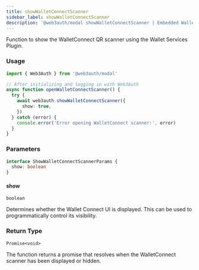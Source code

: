 ```yaml
---
title: showWalletConnectScanner
sidebar_label: showWalletConnectScanner
description: '@web3auth/modal showWalletConnectScanner | Embedded Wallets'
---
```


Function to show the WalletConnect QR scanner using the Wallet Services Plugin.

### Usage

```ts
import { Web3Auth } from '@web3auth/modal'

// After initializing and logging in with Web3Auth
async function openWalletConnectScanner() {
  try {
    await web3auth.showWalletConnectScanner({
      show: true,
    })
  } catch (error) {
    console.error('Error opening WalletConnect scanner:', error)
  }
}
```

### Parameters

```ts
interface ShowWalletConnectScannerParams {
  show: boolean
}
```

#### show

`boolean`

Determines whether the Wallet Connect UI is displayed. This can be used to programmatically control its visibility.

### Return Type

`Promise<void>`

The function returns a promise that resolves when the WalletConnect scanner has been displayed or hidden.
